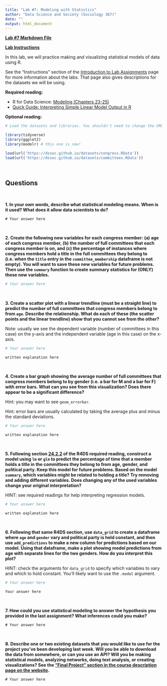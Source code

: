 ```yaml
---
title: "Lab #7: Modeling with Statistics"
author: "Data Science and Society (Sociology 367)"
date: ""
output: html_document
---
```


**[Lab #7 Markdown File](/assignments/Lab_7.Rmd)**

**[Lab Instructions](https://dssoc.github.io/assignments/lab_instructions.html)**

In this lab, we will practice making and visualizing statistical models of data using R.

See the "Instructions" section of the [Introduction to Lab Assignments](https://dssoc.github.io/assignments/lab_instructions.html) page for more information about the labs. That page also gives descriptions for the datasets we will be using.

**Required reading:** 

* R for Data Science: [Modeling (Chapters 23-25)](https://r4ds.had.co.nz/model-intro.html)
* [Quick Guide: Interpreting Simple Linear Model Output in R](https://feliperego.github.io/blog/2015/10/23/Interpreting-Model-Output-In-R)


**Optional reading:** 



```r
# Load the datasets and libraries. You shouldn't need to change the URL in the `load` function.

library(tidyverse)
library(ggplot2)
library(modelr) # this one is new!

load(url('https://dssoc.github.io/datasets/congress.RData'))
load(url('https://dssoc.github.io/datasets/committees.RData'))
```
<br/>


## Questions
<br>

**1. In your own words, describe what statistical modeling means. When is it used? What does it allow data scientists to do?**

```
# Your answer here
```
<br/>

**2. Create the following new variables for each congress member: (a) age of each congress member, (b) the number of full committees that each congress member is on, and (c) the percentage of instances where congress members hold a title in the full committees they belong to (i.e. when the `title` entry in the `committee_membership` dataframe is not empty). You will want to save these new variables for future problems. Then use the `summary` function to create summary statistics for (ONLY) these new variables.**
```r
# Your answer here
```
<br/>

**3. Create a scatter plot with a linear trendline (must be a straight line) to predict the number of full committees that congress members belong to from `age`. Describe the relationship. What do each of these (the scatter points and the linear trendline) show that you cannot see from the other? **

Note: usually we see the dependent variable (number of committees in this case) on the y-axis and the independent variable (age in this case) on the x-axis.
```r
# Your answer here
```
```
written explanation here
```
<br/>

**4. Create a bar graph showing the average number of full committees that congress members belong to by gender (i.e. a bar for M and a bar for F) with error bars. What can you see from this visualization? Does there appear to be a significant difference?**

Hint: you may want to see `geom_errorbar`.

Hint: error bars are usually calculated by taking the average plus and minus the standard deviations.
```r
# Your answer here
```
```
written explanation here
```
<br/>



**5. Following section [24.2.2](https://r4ds.had.co.nz/model-building.html#a-more-complicated-model) of the R4DS required reading, construct a model using `lm` or `glm` to predict the percentage of time that a member holds a title in the committees they belong to from age, gender, and political party. Keep this model for future problems. Based on the model `summary`, which variables might be related to holding a title? Try removing and adding different variables. Does changing any of the used variables change your original interpretation?**

HINT: see required readings for help interpreting regression models.
```r
# Your answer here
```
```
written explanation here
```
<br/>

**6. Following that same R4DS section, use `data_grid` to create a dataframe where `age` and `gender` vary and political party is held constant, and then use `add_predictions` to make a new column for predictions based on our model. Using that dataframe, make a plot showing model predictions from age with separate lines for the two genders. How do you interpret this plot?**

HINT: check the arguments for `data_grid` to specify which variables to vary and which to hold constant. You'll likely want to use the `.model` argument.
```r
# Your answer here
```
```
Your answer here
```
<br/>

**7. How could you use statistical modeling to answer the hypothesis you provided in the last assignment? What inferences could you make?**
```
# Your answer here
```
<br/>


**8. Describe one or two existing datasets that you would like to use for the project you've been developing last week. Will you be able to download the data from somewhere, or can you use an API? Will you be making statistical models, analyzing networks, doing text analysis, or creating visualizations? See the ["Final Project " section in the course description page on the website](https://dssoc.github.io/course/#formal-requirements).**
```
# Your answer here
```
<br/>